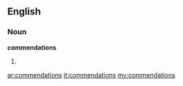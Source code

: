 ==English==

===Noun===
'''commendations'''

# {{plural of|[[commendation]]}}

[[ar:commendations]]
[[it:commendations]]
[[my:commendations]]